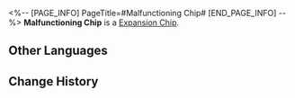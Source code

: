 <%-- [PAGE_INFO]
PageTitle=#Malfunctioning Chip#
[END_PAGE_INFO] --%>
{{Item Infobox
|id          = 250201
|image       = Item Malfunctioning Chip.png
|type        = Expansion Chip
|invCategory = 
|rarity      = 3
|effect      = Attacking a debuffed enemy deals Additional DMG to them.
|description = A game item in Aetherium Wars. Aether Spirits will gain a special enhanced ability after equipping it.
}}
'''Malfunctioning Chip''' is a [[Expansion Chip]].

==Other Languages==
{{Other Languages
|en   = Malfunctioning Chip
|zhs  = 故障破损芯片
|zht  = 故障破損晶片
|ja   = チップ「破損拡大」
|ko   = 고장 파손 칩
|es   = Chip averiado
|fr   = Puce de dysfonctionnement
|ru   = Неисправный чип
|th   = ชิปขัดข้อง
|vi   = Chip Giải Quyết Sự Cố
|de   = Nicht funktionierender Chip
|id   = Malfunctioning Chip
|pt   = Chip Defeituoso
}}

==Change History==
{{Change History|2.0}}
